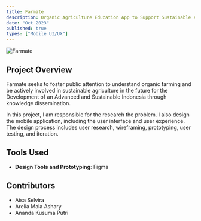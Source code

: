 ```yaml
---
title: Farmate
description: Organic Agriculture Education App to Support Sustainable Agriculture with Artificial Intelligence
date: "Oct 2023"
published: true
types: ["Mobile UI/UX"]
---
```


![Farmate](/images/farmate.png)

## Project Overview
Farmate seeks to foster public attention to understand organic farming and be actively involved in sustainable agriculture in the future for the Development of an Advanced and Sustainable Indonesia through knowledge dissemination.  

In this project, I am responsible for the research the problem. I also design the mobile application, including the user interface and user experience. The design process includes user research, wireframing, prototyping, user testing, and iteration.

## Tools Used
- **Design Tools and Prototyping**: Figma

## Contributors
- Aisa Selvira
- Arelia Maia Ashary
- Ananda Kusuma Putri